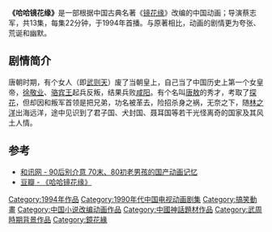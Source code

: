 '''《哈哈镜花缘》'''是一部根据中国古典名著《[[镜花缘|镜花缘]]》改编的中国动画；导演蔡志军，共13集，每集22分钟，于1994年首播。与原著相比，动画的剧情更为夸张、荒诞和幽默。

==剧情简介==
唐朝时期，有个女人（即[[武则天|武则天]]）废了当朝皇上，自己当了中国历史上第一个女皇帝，[[徐敬业|徐敬业]]、[[骆宾王|骆宾王]]起兵反叛，结果兵败[[咸阳|咸阳]]。有个名叫[[唐敖|唐敖]]的秀才，考取了[[探花|探花]]，但却因和叛军首领是把兄弟，功名被革去，险招杀身之祸，无奈之下，随[[林之洋|林之洋]]出海远洋，途中见识到了君子国、犬封国、聂耳国等若干光怪离奇的国家及其风土人情。

==参考==
*[https://web.archive.org/web/20160304205409/http://news.hexun.com/2013-06-02/154763384.html  和讯网 - 90后别介意 70末、80初老男孩的国产动画记忆]
*[http://movie.douban.com/subject/3012751/?from=subject-page 豆瓣 - 《哈哈镜花缘》]{{Wayback|url=http://movie.douban.com/subject/3012751/?from=subject-page |date=20140316214402 }}

[[Category:1994年作品|Category:1994年作品]]
[[Category:1990年代中国电视动画剧集|Category:1990年代中国电视动画剧集]]
[[Category:搞笑動畫|Category:搞笑動畫]] 
[[Category:中国小说改编动画作品|Category:中国小说改编动画作品]] 
[[Category:中國神話題材作品|Category:中國神話題材作品]] 
[[Category:武周時期背景作品|Category:武周時期背景作品]]
[[Category:鏡花緣|Category:鏡花緣]]